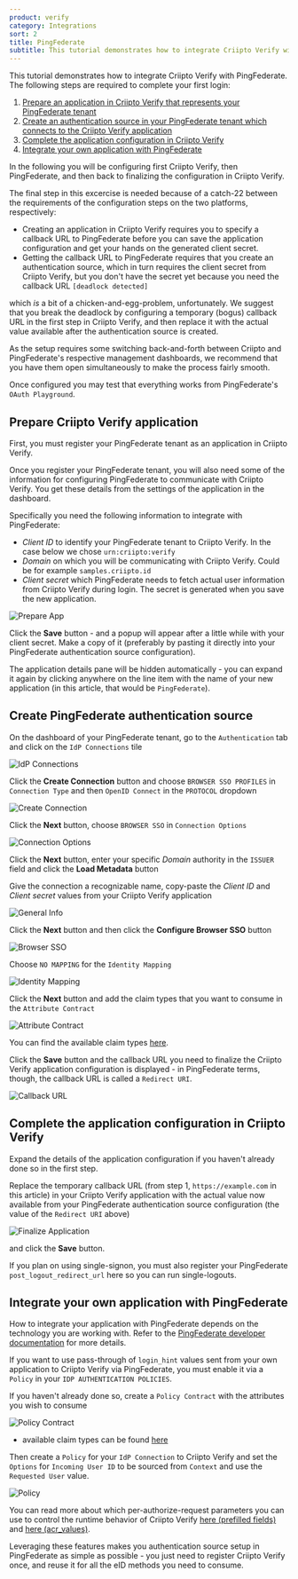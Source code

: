 ```yaml
---
product: verify
category: Integrations
sort: 2
title: PingFederate
subtitle: This tutorial demonstrates how to integrate Criipto Verify with PingFederate
---
```


This tutorial demonstrates how to integrate Criipto Verify with PingFederate. The following steps are required to complete your first login:

1. [Prepare an application in Criipto Verify that represents your PingFederate tenant](#prepare-criipto-verify-application)
2. [Create an authentication source in your PingFederate tenant which connects to the Criipto Verify application](#create-pingfederate-authentication-source)
3. [Complete the application configuration in Criipto Verify](#complete-the-application-configuration-in-criipto-verify)
4. [Integrate your own application with PingFederate](#integrate-your-own-application-with-pingfederate)

In the following you will be configuring first Criipto Verify, then PingFederate, and then back to finalizing the configuration in Criipto Verify.

The final step in this excercise is needed because of a catch-22 between the requirements of the configuration steps on the two platforms, respectively:
 - Creating an application in Criipto Verify requires you to specify a callback URL to PingFederate before you can save the application configuration and get your hands on the generated client secret.
 - Getting the callback URL to PingFederate requires that you create an authentication source, which in turn requires the client secret from Criipto Verify, but you don't have the secret yet because you need the callback URL `[deadlock detected]`

which _is_ a bit of a chicken-and-egg-problem, unfortunately. We suggest that you break the deadlock by configuring a temporary (bogus) callback URL in the first step in Criipto Verify, and then replace it with the actual value available after the authentication source is created.

As the setup requires some switching back-and-forth between Criipto and PingFederate's respective management dashboards, we recommend that you have them open simultaneously to make the process fairly smooth.

Once configured you may test that everything works from PingFederate's `OAuth Playground`.

## Prepare Criipto Verify application

First, you must register your PingFederate tenant as an application in Criipto Verify.

Once you register your PingFederate tenant, you will also need some of the information for configuring PingFederate to communicate with Criipto Verify. You get these details from the settings of the application in the dashboard.

Specifically you need the following information to integrate with PingFederate:

- _Client ID_ to identify your PingFederate tenant to Criipto Verify. In the case below we chose `urn:criipto:verify`
- _Domain_ on which you will be communicating with Criipto Verify. Could be for example `samples.criipto.id`
- _Client secret_ which PingFederate needs to fetch actual user information from Criipto Verify during login.
The secret is generated when you save the new application.

![Prepare App](./images/pingfederate-prepare-application.png)

Click the **Save** button - and a popup will appear after a little while with your client secret.
Make a copy of it (preferably by pasting it directly into your PingFederate authentication source configuration).

The application details pane will be hidden automatically - you can expand it again by clicking anywhere on the line item with the name of your new application (in this article, that would be `PingFederate`).

## Create PingFederate authentication source

On the dashboard of your PingFederate tenant, go to the `Authentication` tab and click on the `IdP Connections` tile

![IdP Connections](./images/pingfederate-idpconnections.png)

Click the **Create Connection** button and choose `BROWSER SSO PROFILES` in `Connection Type` and then `OpenID Connect` in the `PROTOCOL` dropdown

![Create Connection](./images/pingfederate-connection-type.png)

Click the **Next** button, choose `BROWSER SSO` in `Connection Options`

![Connection Options](./images/pingfederate-connection-options.png)

Click the **Next** button, enter your specific _Domain_ authority in the `ISSUER` field and click the **Load Metadata** button

Give the connection a recognizable name, copy-paste the _Client ID_ and _Client secret_ values from your Criipto Verify application

![General Info](./images/pingfederate-connection-general.png)

Click the **Next** button and then click the **Configure Browser SSO** button

![Browser SSO](./images/pingfederate-connection-browser-sso.png)

Choose `NO MAPPING` for the `Identity Mapping`

![Identity Mapping](./images/pingfederate-connection-identity-mapping.png)

Click the **Next** button and add the claim types that you want to consume in the `Attribute Contract`

![Attribute Contract](./images/pingfederate-connection-attribute-contract.png)

You can find the available claim types [here](/getting-started/token-contents).

Click the **Save** button and the callback URL you need to finalize the Criipto Verify application configuration is displayed - in PingFederate terms, though, the callback URL is called a `Redirect URI`.

![Callback URL](./images/pingfederate-connection-callback-url.png)

## Complete the application configuration in Criipto Verify

Expand the details of the application configuration if you haven't already done so in the first step.

Replace the temporary callback URL (from step 1, `https://example.com` in this article) in your Criipto Verify application with the actual value now available from your PingFederate authentication source configuration (the value of the `Redirect URI` above)

![Finalize Application](./images/pingfederate-finalize-application-config.png)

and click the **Save** button.

<Highlight icon="file-lines">

  If you plan on using single-signon, you must also register your PingFederate `post_logout_redirect_url` here so you can run single-logouts.

</Highlight>

## Integrate your own application with PingFederate

How to integrate your application with PingFederate depends on the technology you are working with. Refer to the [PingFederate developer documentation](https://developer.pingidentity.com/en/cloud-software/pingfederate.html) for more details.

If you want to use pass-through of `login_hint` values sent from your own application to Criipto Verify via PingFederate, you must enable it via a `Policy` in your `IDP AUTHENTICATION POLICIES`.

If you haven't already done so, create a `Policy Contract` with the attributes you wish to consume

![Policy Contract](./images/pingfederate-policy-contract.png)

- available claim types can be found [here](/verify/eids)

Then create a `Policy` for your `IdP Connection` to Criipto Verify and set the `Options` for `Incoming User ID` to be sourced from `Context` and use the `Requested User` value.

![Policy](./images/pingfederate-relay-login_hint.png)

<Highlight icon="file-lines">

  You can read more about which per-authorize-request parameters you can use to control the runtime behavior of Criipto Verify [here (prefilled fields)](/verify/guides/prefilled-fields) and [here (acr_values)](/how-to/choose-eid-method#login-hint-embedded).

  Leveraging these features makes you authentication source setup in PingFederate as simple as possible - you just need to register Criipto Verify once, and reuse it for all the eID methods you need to consume.

</Highlight>
